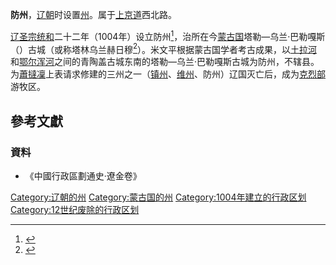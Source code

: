 {{coord|47.926032|N|104.560211|E|display=title|format=dms|type:landmard}}

'''防州'''，[[辽朝|辽朝]]时设置[[州|州]]。属于[[上京道|上京道]]西北路。

[[辽圣宗|辽圣宗]][[统和|统和]]二十二年（1004年）设立防州<ref>{{cite web |author1=雪莲 |title=辽对西北边疆的征服与治理 |url=http://www.cssn.cn/zgs/zgs_lsdlx/201606/t20160620_3077636_2.shtml |website=中国社会科学网 |accessdate=2019-08-07 |archive-date=2019-08-07 |archive-url=https://web.archive.org/web/20190807012739/http://www.cssn.cn/zgs/zgs_lsdlx/201606/t20160620_3077636_2.shtml |dead-url=no }}</ref>，治所在今[[蒙古国|蒙古国]]塔勒—乌兰·巴勒嘎斯（{{lang|mn|Талын-Улан балгас}}）古城（或称塔林乌兰赫日穆{{lang|mn|Талын-Улаан хэрэм}}<ref>{{cite web |author1=Монголын түүх |title=Улаан хэрэм |url=https://mongoltoli.mn/history/h/305 |accessdate=2019-08-07 |archive-date=2019-08-07 |archive-url=https://web.archive.org/web/20190807012737/https://mongoltoli.mn/history/h/305 |dead-url=no }}</ref>）。米文平根据蒙古国学者考古成果，以[[土拉河|土拉河]]和[[鄂尔浑河|鄂尔浑河]]之间的青陶盖古城东南的塔勒—乌兰·巴勒嘎斯古城为防州，不辖县。为[[蕭撻凜|蕭撻凜]]上表请求修建的三州之一（[[镇州_(辽朝)|镇州]]、[[维州_(辽朝)|维州]]、防州）辽国灭亡后，成为[[克烈部|克烈部]]游牧区。

== 參考文獻 ==
{{Reflist|30em}}
===資料===
*《中國行政區劃通史·遼金卷》

{{辽朝行政区划|nocat}}
{{辽朝行政区划小作品}}
[[Category:辽朝的州|Category:辽朝的州]]
[[Category:蒙古国的州|Category:蒙古国的州]]
[[Category:1004年建立的行政区划|Category:1004年建立的行政区划]]
[[Category:12世纪废除的行政区划|Category:12世纪废除的行政区划]]